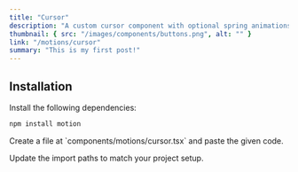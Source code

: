 ```yaml
---
title: "Cursor"
description: "A custom cursor component with optional spring animations. It can be globally applied to the page or attached specifically to a parent element."
thumbnail: { src: "/images/components/buttons.png", alt: "" }
link: "/motions/cursor"
summary: "This is my first post!"
---
```


<ComponentPreview name="cursor-demo" />

## Installation

<Steps>
<Step>
Install the following dependencies:
</Step>

```bash
npm install motion
```

<Step>
    Create a file at `components/motions/cursor.tsx` and paste the given code.
</Step>

<CollapsibleSource name="cursor" />

<Step>Update the import paths to match your project setup.</Step>

</Steps>
